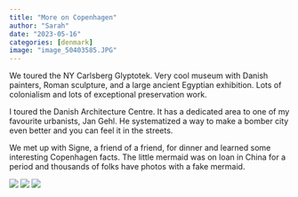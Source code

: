 ```yaml
---
title: "More on Copenhagen"
author: "Sarah"
date: "2023-05-16"
categories: [denmark]
image: "image_50403585.JPG"
---
```



We toured the NY Carlsberg Glyptotek. Very cool museum with Danish painters, Roman sculpture, and a large ancient Egyptian exhibition. Lots of colonialism and lots of exceptional preservation work.


I toured the Danish Architecture Centre. It has a dedicated area to one of my favourite urbanists, Jan Gehl. He systematized a way to make a bomber city even better and you can feel it in the streets. 


We met up with Signe, a friend of a friend, for dinner and learned some interesting Copenhagen facts. The little mermaid was on loan in China for a period and thousands of folks have photos with a fake mermaid. 

![](image_50403585.JPG)
![](image_67154945.JPG)
![](image_67229441.JPG)
